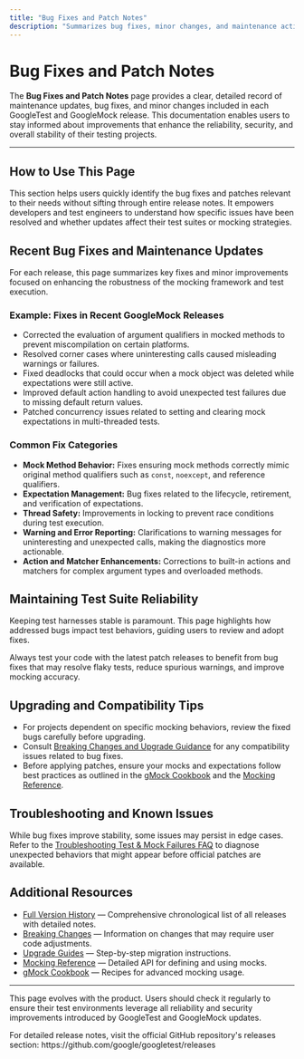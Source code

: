 ```yaml
---
title: "Bug Fixes and Patch Notes"
description: "Summarizes bug fixes, minor changes, and maintenance activities included in each release, enabling users to stay informed about the reliability and security improvements that may impact their projects."
---
```


# Bug Fixes and Patch Notes

The **Bug Fixes and Patch Notes** page provides a clear, detailed record of maintenance updates, bug fixes, and minor changes included in each GoogleTest and GoogleMock release. This documentation enables users to stay informed about improvements that enhance the reliability, security, and overall stability of their testing projects.

---

## How to Use This Page

This section helps users quickly identify the bug fixes and patches relevant to their needs without sifting through entire release notes. It empowers developers and test engineers to understand how specific issues have been resolved and whether updates affect their test suites or mocking strategies.

## Recent Bug Fixes and Maintenance Updates

For each release, this page summarizes key fixes and minor improvements focused on enhancing the robustness of the mocking framework and test execution.

### Example: Fixes in Recent GoogleMock Releases

- Corrected the evaluation of argument qualifiers in mocked methods to prevent miscompilation on certain platforms.
- Resolved corner cases where uninteresting calls caused misleading warnings or failures.
- Fixed deadlocks that could occur when a mock object was deleted while expectations were still active.
- Improved default action handling to avoid unexpected test failures due to missing default return values.
- Patched concurrency issues related to setting and clearing mock expectations in multi-threaded tests.

### Common Fix Categories

- **Mock Method Behavior:** Fixes ensuring mock methods correctly mimic original method qualifiers such as `const`, `noexcept`, and reference qualifiers.
- **Expectation Management:** Bug fixes related to the lifecycle, retirement, and verification of expectations.
- **Thread Safety:** Improvements in locking to prevent race conditions during test execution.
- **Warning and Error Reporting:** Clarifications to warning messages for uninteresting and unexpected calls, making the diagnostics more actionable.
- **Action and Matcher Enhancements:** Corrections to built-in actions and matchers for complex argument types and overloaded methods.

## Maintaining Test Suite Reliability

Keeping test harnesses stable is paramount. This page highlights how addressed bugs impact test behaviors, guiding users to review and adopt fixes.

<Tip>
Always test your code with the latest patch releases to benefit from bug fixes that may resolve flaky tests, reduce spurious warnings, and improve mocking accuracy.
</Tip>

## Upgrading and Compatibility Tips

- For projects dependent on specific mocking behaviors, review the fixed bugs carefully before upgrading.
- Consult [Breaking Changes and Upgrade Guidance](../changelog/breaking-changes-upgrades/upgrade-guides) for any compatibility issues related to bug fixes.
- Before applying patches, ensure your mocks and expectations follow best practices as outlined in the [gMock Cookbook](../guides/core-testing-patterns/mocking-advanced-patterns) and the [Mocking Reference](../docs/reference/mocking.md).

## Troubleshooting and Known Issues

While bug fixes improve stability, some issues may persist in edge cases. Refer to the [Troubleshooting Test & Mock Failures FAQ](../faq/troubleshooting-advanced/debugging-failures) to diagnose unexpected behaviors that might appear before official patches are available.

## Additional Resources

- [Full Version History](../changelog/release-history/version-history) — Comprehensive chronological list of all releases with detailed notes.
- [Breaking Changes](../changelog/breaking-changes-upgrades/breaking-changes) — Information on changes that may require user code adjustments.
- [Upgrade Guides](../changelog/breaking-changes-upgrades/upgrade-guides) — Step-by-step migration instructions.
- [Mocking Reference](../docs/reference/mocking.md) — Detailed API for defining and using mocks.
- [gMock Cookbook](../guides/core-testing-patterns/mocking-advanced-patterns) — Recipes for advanced mocking usage.

---

This page evolves with the product. Users should check it regularly to ensure their test environments leverage all reliability and security improvements introduced by GoogleTest and GoogleMock updates.


<Info>
For detailed release notes, visit the official GitHub repository's releases section: https://github.com/google/googletest/releases
</Info>
